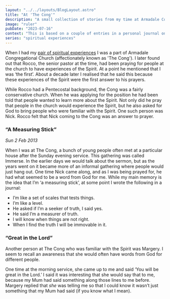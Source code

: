 ```yaml
---
layout: "../../layouts/BlogLayout.astro"
title: "At 'The Cong'"
description: "A small collection of stories from my time at Armadale Congregational Church."
image: "ruler"
pubDate: "2023-07-16"
context: "This is based on a couple of entries in a personal journal on my spiritual experiences."
series: "spiritual experiences"
---
```


When I had my [pair of spiritual experiences](https://rohannelson.com/blog/4-a-pair-of-spiritual-experiences-part-one) I was a part of Armadale Congregational Church (affectionately known as 'The Cong'). I later found out that Rocco, the senior pastor at the time, had been praying for people at the church to have experiences of the Spirit. At a point he mentioned that I was ‘the first’. About a decade later I realised that he said this because these experiences of the Spirit were the first answer to his prayers.

While Rocco had a Pentecostal background, the Cong was a fairly conservative church. When he was applying for the position he had been told that people wanted to learn more about the Spirit. Not only did he pray that people in the church would experience the Spirit, but he also asked for God to bring people who were familiar with the Spirit. One such person was Nick. Rocco felt that Nick coming to the Cong was an answer to prayer.

### “A Measuring Stick”

_Sun 2 Feb 2013_

When I was at The Cong, a bunch of young people often met at a particular house after the Sunday evening service. This gathering was called Immerse. In the earlier days we would talk about the sermon, but as the years went on it became more of an informal gathering where people would just hang out. One time Nick came along, and as I was being prayed for, he had what seemed to be a word from God for me. While my main memory is the idea that I’m ‘a measuring stick’, at some point I wrote the following in a journal:

- I’m like a set of scales that tests things.
- I’m like a level.
- He asked if I’m a seeker of truth, I said yes.
- He said I’m a measurer of truth.
- I will know when things are not right.
- When I find the truth I will be immovable in it.

### “Great in the Lord”

Another person at The Cong who was familiar with the Spirit was Margery. I seem to recall an awareness that she would often have words from God for different people.

One time at the morning service, she came up to me and said ‘You will be great in the Lord.’ I said it was interesting that she would say that to me, because my Mum had said something along those lines to me before. Margery replied that _she_ was telling me so that I could know it wasn’t just something that my Mum had said (if you know what I mean).
